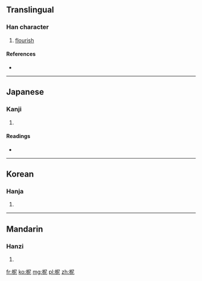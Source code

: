 ==Translingual==

===Han character===
{{Han char|rn=75|rad=木|as=05|sn=9|four=4791<sub>1</sub>|canj=木尸心 (DSP)}}

# [[flourish]]

====References====
* {{Han ref|kx=0518.100|dkj=14605|dj=0906.100|hdz=21189.090|uh=67C5|ud=26565|bh=CF46|bd=53062}}

----

==Japanese==

===Kanji===
{{ja-kanji|grade=|rs=木05}}

# {{defn|lang=ja|sort=木05}}

====Readings====
* {{ja-readings|on=[[じ]] (ji), [[に]] (ni)|kun=}}

----

==Korean==

===Hanja===
{{ko-hanja|hangeul=니>이|eumhun=|rv=ni>i|mr=ni>i|y=ni>i}}

# {{defn|lang=ko|sort=木05}}

----

==Mandarin==

===Hanzi===
{{cmn-hanzi|pin=[[fǔ]] ([[fu3]]), [[fù]] ([[fu4]]), [[nǐ]] ([[ni3]])|wg=fu<sup>3</sup>, fu<sup>4</sup>, ni<sup>3</sup>}}

# {{defn|lang=cmn|sort=木05}}

[[fr:柅]]
[[ko:柅]]
[[mg:柅]]
[[pl:柅]]
[[zh:柅]]